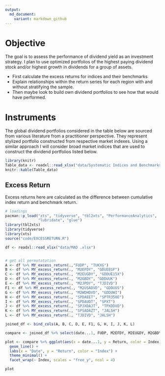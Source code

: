 ```yaml
---
output:
  md_document:
    variant: markdown_github
---
```


# Objective

The goal is to assess the performance of dividend yield as an investment strategy. I plan to use optimized portfolios of the highest paying dividend stock and/or highest growth in dividends for a group of assets.

- First calculate the excess returns for indices and their benchmarks
- Explain relationships within the return series for each region with and without stratifying the sample. 
- Then maybe look to build own dividend portfolios to see how that would have performed.

# Instruments 

The global dividend portfolios considered in the table below are sourced from various literature from a practitioner perspective. They represent stylized portfolio constructed from respective market indexes. Using a similar approach I will consider broad market indices that are used to construct the dividend portfolios listed below.

```r
library(knitr)
Table_data <- readxl::read_xlsx("data/Systematic Indices and Benchmarks.xlsx")
knitr::kable(Table_data) 
```

##  Excess Return

Excess returns here are calculated as the difference between cumulative index return and benchmark return. 

```r
# loadings 
pacman::p_load("xts", "tidyverse", "tbl2xts", "PerformanceAnalytics", 
               "lubridate", "glue")
library(tbl2xts)
library(tidyverse)
library(xts)
source("code/EXCESSRETURN.R")

df <- readxl::read_xlsx("data/MAD .xlsx")


# get all permutatation 
A <- df %>% MY_excess_return(.,"FUDP", "TUKXG") 
B <- df %>% MY_excess_return(., "M2EFDY", "GDUEEGF") 
C <- df %>% MY_excess_return(., "M2EUGDY", "GDDUE15X") 
D <- df %>% MY_excess_return(., "M2GBDY", "GDDUUK") 
E <- df %>% MY_excess_return(., "M2JPDY", "TJDIVD") 
F1 <- df %>% MY_excess_return(., "M2USADVD", "GDDUUS") 
G <- df %>% MY_excess_return(., "M2WDHDVD", "GDDUWI") 
H <- df %>% MY_excess_return(., "SPDAEET", "SPTR350E") 
I <- df %>% MY_excess_return(., "SPDAUDT", "SPXT") 
J <- df %>% MY_excess_return(., "SPJXDAJT", "TPXDDVD") 
K <- df %>% MY_excess_return(., "SPSADAZT", "JALSH") 
L <- df %>% MY_excess_return(., "TJDIVD", "JALSH")

joined_df <- bind_cols(A, B, C, D, E, F1, G, H, I, J, K, L) 

compare <- joined_df %>% select(date...1, FUDP, M2EFDY, M2EUGDY, M2GBDY, M2JPDY, M2USADVD, M2WDHDVD, SPDAEET, SPDAUDT, SPJXDAJT, SPSADAZT, TJDIVD) %>% gather(Index , Return , -date...1)

plot <- compare %>% ggplot(aes(x = date...1, y = Return, color = Index)) +
  geom_line() +
  labs(x = "Date", y = "Return", color = "Index") +
  theme_minimal() +
  facet_wrap(~ Index, scales = "free_y", ncol = 4)

plot
```




